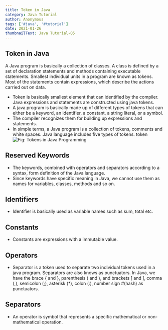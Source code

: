 ```yaml
---
title: Token in Java
category: Java Tutorial
author: Anonymous
tags: ['#java', '#tutorial']
date: 2021-01-26
thumbnailText: Java Tutorial-05
---
```

## Token in Java
A Java program is basically a collection of classes. A class is defined by a set of declaration statements and methods containing executable statements. Smallest individual units in a program are known as tokens. Most of the statements contain expressions, which describe the actions carried out on data.

- Token is basically smallest element that can identified by the compiler. Java expressions and statements are constructed using java tokens.
- A java program is basically made up of different types of tokens that can either be a keyword, an identifier, a constant, a string literal, or a symbol.
- The compiler recognizes them for building up expressions and statements.
- In simple terms, a Java program is a collection of tokens, comments and white spaces. Java language includes five types of tokens. token
![Fig: Tokens in Java Programming](../../assets/javaPic/token.png)
## Reserved Keywords
- The keywords, combined with operators and separators according to a syntax, form definition of the Java language.
- Since keywords have specific meaning in Java, we cannot use them as names for variables, classes, methods and so on.
## Identifiers
- Identifier is basically used as variable names such as sum, total etc.
## Constants
- Constants are expressions with a immutable value.
## Operators
- Separator is a token used to separate two individual tokens used in a java program. Separators are also knows as punctuators. In Java, we have the brace { and }, parenthesis ( and ), and brackets [ and ], comma (,), semicolon (;), asterisk (*), colon (:), number sign #(hash) as punctuators.
## Separators
- An operator is symbol that represents a specific mathematical or non-mathematical operation.